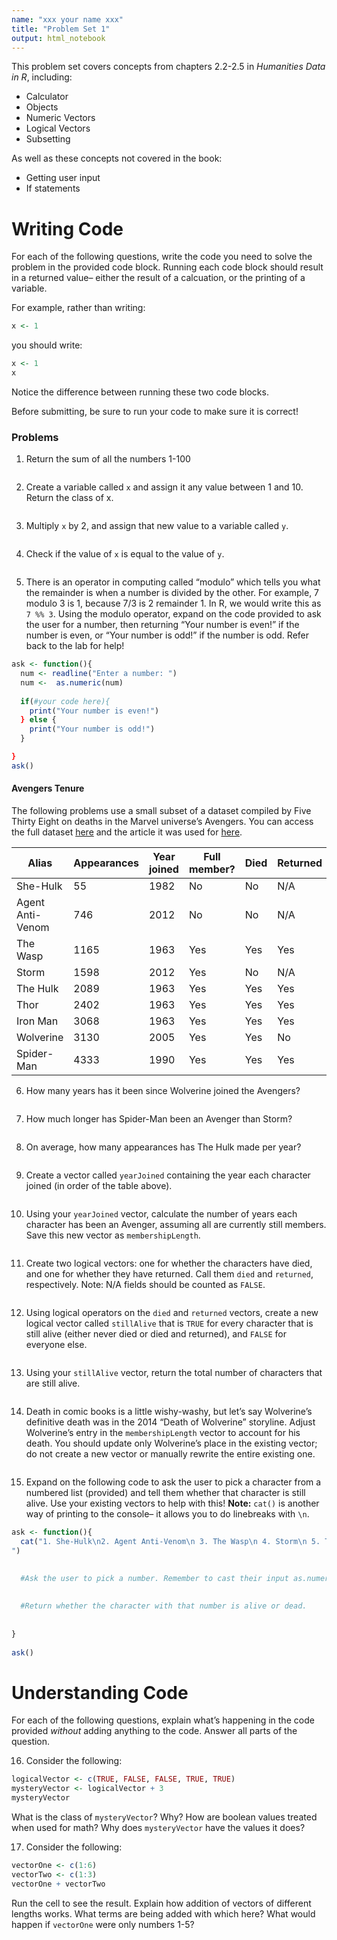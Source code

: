 ```yaml
---
name: "xxx your name xxx"
title: "Problem Set 1"
output: html_notebook
---
```


This problem set covers concepts from chapters 2.2-2.5 in *Humanities Data in R*, including:

* Calculator 
* Objects
* Numeric Vectors
* Logical Vectors
* Subsetting

As well as these concepts not covered in the book:

* Getting user input
* If statements

# Writing Code
For each of the following questions, write the code you need to solve the problem in the provided code block. Running each code block should result in a returned value-- either the result of a calcuation, or the printing of a variable. 

For example, rather than writing:

```r
x <- 1
```
you should write:

```r
x <- 1
x
```
Notice the difference between running these two code blocks.

Before submitting, be sure to run your code to make sure it is correct!

### Problems
1. Return the sum of all the numbers 1-100

```r

```

2. Create a variable called `x` and assign it any value between 1 and 10. Return the class of x.

```r

```

3. Multiply `x` by 2, and assign that new value to a variable called `y`.

```r

```

4. Check if the value of `x` is equal to the value of `y`.

```r

```

5. There is an operator in computing called "modulo" which tells you what the remainder is when a number is divided by the other. For example, 7 modulo 3 is 1, because 7/3 is 2 remainder 1. In R, we would write this as `7 %% 3`. Using the modulo operator, expand on the code provided to ask the user for a number, then returning "Your number is even!" if the number is even, or "Your number is odd!" if the number is odd. Refer back to the lab for help!

```r
ask <- function(){
  num <- readline("Enter a number: ")
  num <-  as.numeric(num)
  
  if(#your code here){
    print("Your number is even!")
  } else {
    print("Your number is odd!")
  }

}
ask()
```


#### Avengers Tenure

The following problems use a small subset of a dataset compiled by Five Thirty Eight on deaths in the Marvel universe's Avengers. You can access the full dataset [here](https://data.world/fivethirtyeight/avengers) and the article it was used for [here](https://fivethirtyeight.com/features/avengers-death-comics-age-of-ultron/).


| Alias            | Appearances | Year joined | Full member? | Died | Returned | 
|------------------|-------------|-------------|--------------|------|----------| 
| She-Hulk         | 55          | 1982        | No           | No   |  N/A     | 
| Agent Anti-Venom | 746         | 2012        | No           | No   |  N/A     | 
| The Wasp         | 1165        | 1963        | Yes          | Yes  | Yes      | 
| Storm            | 1598        | 2012        | Yes          | No   |  N/A     | 
| The Hulk         | 2089        | 1963        | Yes          | Yes  | Yes      | 
| Thor             | 2402        | 1963        | Yes          | Yes  | Yes      | 
| Iron Man         | 3068        | 1963        | Yes          | Yes  | Yes      | 
| Wolverine        | 3130        | 2005        | Yes          | Yes  | No       | 
| Spider-Man       | 4333        | 1990        | Yes          | Yes  | Yes      | 

6. How many years has it been since Wolverine joined the Avengers?

```r

```

7. How much longer has Spider-Man been an Avenger than Storm?

```r

```

8. On average, how many appearances has The Hulk made per year?

```r

```

9. Create a vector called `yearJoined` containing the year each character joined (in order of the table above).

```r

```

10. Using your `yearJoined` vector, calculate the number of years each character has been an Avenger, assuming all are currently still members. Save this new vector as `membershipLength`.

```r

```

11. Create two logical vectors: one for whether the characters have died, and one for whether they have returned. Call them `died` and `returned`, respectively. Note: N/A fields should be counted as `FALSE`.

```r

```

12. Using logical operators on the `died` and `returned` vectors, create a new logical vector called `stillAlive` that is `TRUE` for every character that is still alive (either never died or died and returned), and `FALSE` for everyone else.

```r

```

13. Using your `stillAlive` vector, return the total number of characters that are still alive.

```r

```

14. Death in comic books is a little wishy-washy, but let's say Wolverine's definitive death was in the 2014 "Death of Wolverine" storyline. Adjust Wolverine's entry in the `membershipLength` vector to account for his death. You should update only Wolverine's place in the existing vector; do not create a new vector or manually rewrite the entire existing one.

```r

```

15. Expand on the following code to ask the user to pick a character from a numbered list (provided) and tell them whether that character is still alive. Use your existing vectors to help with this! **Note:** `cat()` is another way of printing to the console-- it allows you to do linebreaks with `\n`.

```r
ask <- function(){
  cat("1. She-Hulk\n2. Agent Anti-Venom\n 3. The Wasp\n 4. Storm\n 5. The Hulk\n 6. Thor\n 7. Iron Man\n 8. Wolverine\n 9. Spider-Man
")
  
  
  #Ask the user to pick a number. Remember to cast their input as.numeric!

  
  #Return whether the character with that number is alive or dead.
  
  
}
  
ask()
```

# Understanding Code

For each of the following questions, explain what's happening in the code provided *without* adding anything to the code. Answer all parts of the question.

16. Consider the following:

```r
logicalVector <- c(TRUE, FALSE, FALSE, TRUE, TRUE)
mysteryVector <- logicalVector + 3
mysteryVector
```

What is the class of `mysteryVector`? Why? How are boolean values treated when used for math? Why does `mysteryVector` have the values it does?

17. Consider the following:

```r
vectorOne <- c(1:6)
vectorTwo <- c(1:3)
vectorOne + vectorTwo
```

Run the cell to see the result. Explain how addition of vectors of different lengths works. What terms are being added with which here? What would happen if `vectorOne` were only numbers 1-5?
